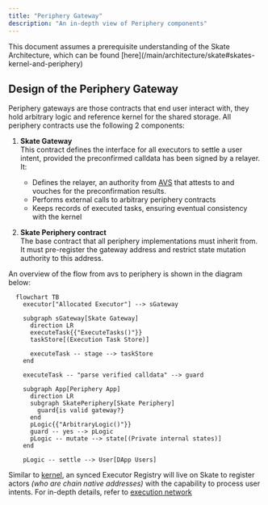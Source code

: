 ```yaml
---
title: "Periphery Gateway"
description: "An in-depth view of Periphery components"
---
```


<Note>
This document assumes a prerequisite understanding of the Skate Architecture, which can be found [here](/main/architecture/skate#skates-kernel-and-periphery)
</Note>

## Design of the Periphery Gateway

Periphery gateways are those contracts that end user interact with, they hold arbitrary logic and reference kernel for the shared storage. All periphery contracts use the following 2 components:

1. **Skate Gateway**<br/>
  This contract defines the interface for all executors to settle a user intent, provided the preconfirmed calldata has been signed by a relayer. It:
    + Defines the relayer, an authority from [AVS](/main/architecture/avs) that attests to and vouches for the preconfirmation results.
    + Performs external calls to arbitrary periphery contracts
    + Keeps records of executed tasks, ensuring eventual consistency with the kernel

1. **Skate Periphery contract**<br/>
  The base contract that all periphery implementations must inherit from. It must pre-register the gateway address and restrict state mutation authority to this address.


An overview of the flow from avs to periphery is shown in the diagram below:

<Card title="Periphery Settlement Diagram">

```mermaid
  flowchart TB
    executor["Allocated Executor"] --> sGateway

    subgraph sGateway[Skate Gateway]
      direction LR
      executeTask{{"ExecuteTasks()"}}
      taskStore[(Execution Task Store)]

      executeTask -- stage --> taskStore
    end

    executeTask -- "parse verified calldata" --> guard

    subgraph App[Periphery App]
      direction LR
      subgraph SkatePeriphery[Skate Periphery]
        guard{is valid gateway?}
      end
      pLogic{{"ArbitraryLogic()"}}
      guard -- yes --> pLogic
      pLogic -- mutate --> state[(Private internal states)]
    end

    pLogic -- settle --> User[DApp Users]
```
</Card>

Similar to [kernel](/main/architecture/kernel), an synced Executor Registry will live on Skate to register actors _(who are chain native addresses)_ with the capability to process user intents. For in-depth details, refer to [execution network](/main/architecture/execution-network)
